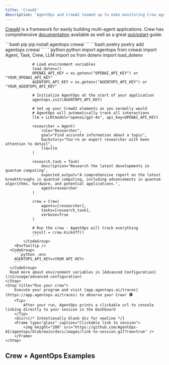 ```yaml
---
title: 'CrewAI'
description: 'AgentOps and CrewAI teamed up to make monitoring Crew agents dead simple.'
---
```



[CrewAI](https://www.crewai.com/) is a framework for easily building multi-agent applications. Crew has comprehensive [documentation](https://docs.crewai.com) available as well as a great [quickstart](https://docs.crewai.com/how-to/Creating-a-Crew-and-kick-it-off/) guide.

<Steps>
	<Step title="Install the AgentOps SDK">
		<CodeGroup>
			```bash pip 
			pip install agentops crewai
			```
			```bash poetry
			poetry add agentops crewai
			```
		</CodeGroup>
	</Step>
	<Step title="Add AgentOps to your code">
		<CodeTooltip/>
			<CodeGroup>
				```python python
				import agentops
				from crewai import Agent, Task, Crew, LLM
				import os
				from dotenv import load_dotenv
				
				# Load environment variables
				load_dotenv()
				OPENAI_API_KEY = os.getenv("OPENAI_API_KEY") or "YOUR_OPENAI_API_KEY"
				AGENTOPS_API_KEY = os.getenv("AGENTOPS_API_KEY") or "YOUR_AGENTOPS_API_KEY"
				
				# Initialize AgentOps at the start of your application
				agentops.init(AGENTOPS_API_KEY)
				
				# Set up your CrewAI elements as you normally would
				# AgentOps will automatically track all interactions
				llm = LLM(model="openai/gpt-4o", api_key=OPENAI_API_KEY)
				
				researcher = Agent(
				    role="Researcher",
				    goal="Find accurate information about a topic",
				    backstory="You're an expert researcher with keen attention to detail",
				    llm=llm
				)
				
				research_task = Task(
				    description="Research the latest developments in quantum computing",
				    expected_output="A comprehensive report on the latest breakthroughs in quantum computing, including advancements in quantum algorithms, hardware, and potential applications.",
				    agent=researcher
				)
				
				crew = Crew(
				    agents=[researcher],
				    tasks=[research_task],
				    verbose=True
				)
				
				# Run the crew - AgentOps will track everything
				result = crew.kickoff()
				```
			</CodeGroup>
		<EnvTooltip />
      <CodeGroup>
        ```python .env
        AGENTOPS_API_KEY=<YOUR API KEY>
        ```
      </CodeGroup>
      Read more about environment variables in [Advanced Configuration](/v2/usage/advanced-configuration)
	</Step>
	<Step title="Run your crew">
		Execute your program and visit [app.agentops.ai/traces](https://app.agentops.ai/traces) to observe your Crew! 🕵️
		<Tip>
			After your run, AgentOps prints a clickable url to console linking directly to your session in the Dashboard
		</Tip> 
		<div/>{/* Intentionally blank div for newline */}
		<Frame type="glass" caption="Clickable link to session">
			<img height="200" src="https://github.com/AgentOps-AI/agentops/blob/main/docs/images/link-to-session.gif?raw=true" />
		</Frame>
	</Step>
</Steps>

## Crew + AgentOps Examples

<CardGroup cols={3}>
    <Card title="Job Posting" icon="briefcase" href="https://github.com/Agentops-AI/crewAI-examples/tree/main/job-posting" />
	<Card title="Instagram Post" icon="instagram" href="https://github.com/Agentops-AI/crewAI-examples/tree/main/instagram_post" />
    <Card title="Markdown Validator" icon="markdown" href="https://github.com/Agentops-AI/crewAI-examples/tree/main/markdown_validator" />
</CardGroup>

<script type="module" src="/scripts/github_stars.js"></script>
<script type="module" src="/scripts/scroll-img-fadein-animation.js"></script>
<script type="module" src="/scripts/button_heartbeat_animation.js"></script>
<script type="css" src="/styles/styles.css"></script>
<script type="module" src="/scripts/adjust_api_dynamically.js"></script>
